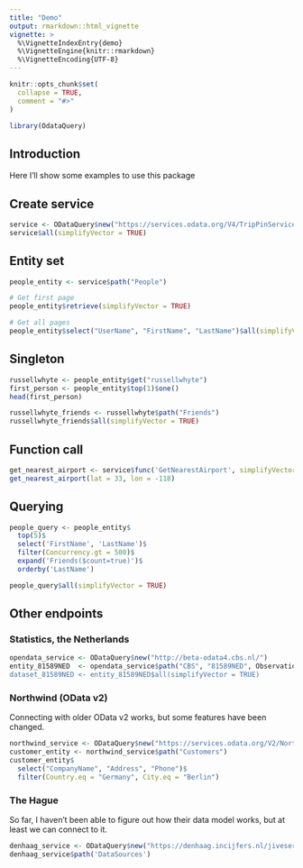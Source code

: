 ```yaml
---
title: "Demo"
output: rmarkdown::html_vignette
vignette: >
  %\VignetteIndexEntry{demo}
  %\VignetteEngine{knitr::rmarkdown}
  %\VignetteEncoding{UTF-8}
---
```


```r
knitr::opts_chunk$set(
  collapse = TRUE,
  comment = "#>"
)
```

```r
library(OdataQuery)
```

## Introduction

Here I'll show some examples to use this package

## Create service

```r
service <- ODataQuery$new("https://services.odata.org/V4/TripPinServiceRW")
service$all(simplifyVector = TRUE)
```

## Entity set

```r
people_entity <- service$path("People")

# Get first page
people_entity$retrieve(simplifyVector = TRUE)

# Get all pages
people_entity$select("UserName", "FirstName", "LastName")$all(simplifyVector = TRUE)
```


## Singleton

```r
russellwhyte <- people_entity$get("russellwhyte")
first_person <- people_entity$top(1)$one()
head(first_person)

russellwhyte_friends <- russellwhyte$path("Friends")
russellwhyte_friends$all(simplifyVector = TRUE)
```

## Function call

```r
get_nearest_airport <- service$func('GetNearestAirport', simplifyVector = TRUE)
get_nearest_airport(lat = 33, lon = -118)
```

## Querying

```r
people_query <- people_entity$
  top(5)$
  select('FirstName', 'LastName')$
  filter(Concurrency.gt = 500)$
  expand('Friends($count=true)')$
  orderby('LastName')

people_query$all(simplifyVector = TRUE)
```

## Other endpoints

### Statistics, the Netherlands

```r
opendata_service <- ODataQuery$new("http://beta-odata4.cbs.nl/")
entity_81589NED  <- opendata_service$path("CBS", "81589NED", Observations")
dataset_81589NED <- entity_81589NED$all(simplifyVector = TRUE)
```

### Northwind (OData v2)

Connecting with older OData v2 works, but some features have been changed.

```r
northwind_service <- ODataQuery$new("https://services.odata.org/V2/Northwind/Northwind.svc/")
customer_entity <- northwind_service$path("Customers")
customer_entity$
  select("CompanyName", "Address", "Phone")$
  filter(Country.eq = "Germany", City.eq = "Berlin")
```

### The Hague

So far, I haven't been able to figure out how their data model works, but at least we can connect to it.

```r
denhaag_service <- ODataQuery$new("https://denhaag.incijfers.nl/jiveservices/odata/")
denhaag_service$path('DataSources')
```

